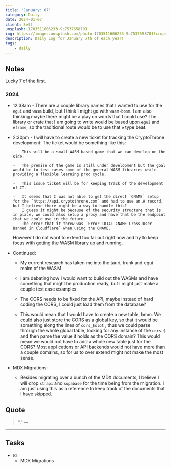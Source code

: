 ```yaml
---
title: 'January: 07'
category: Daily
date: 2024-01-07
client: Self
unsplash: 1703511606233-9c7537658701
img: https://images.unsplash.com/photo-1703511606233-9c7537658701?crop=entropy&cs=srgb&fm=jpg&ixid=MnwzNjM5Nzd8MHwxfHJhbmRvbXx8fHx8fHx8fDE2ODE3NDg2ODY&ixlib=rb-4.0.3&q=85
description: Daily Log for January 7th of each year!
tags:
    - daily
---
```


## Notes

Lucky 7 of the first.

### 2024

-   12:38am - There are a couple library names that I wanted to use for the `egui` and `wasm` build, but I think I might go with `wasm-bosm`.
    I am also thinking maybe there might be a play on words that I could use?
    The library or crate that I am going to write would be based upon `egui` and `eframe`, so the traditional route would be to use that `e` type beat.
-   2:30pm - I will have to create a new ticket for tracking the CryptoThrone development:
    The ticket would be something like this:

        -   This will be a small WASM based game that we can develop on the side.

        -   The premise of the game is still under development but the goal would be to test cases some of the general WASM libraries while providing a flexible learning prod cycle.

        -   This issue ticket will be for keeping track of the development of CT.

        -   It seems that I was not able to get the direct `CNAME` setup for the `https://api.cryptothrone.com` and had to use an A record, but I believe there might be a way to handle this?
            I guess it might be because of the security structure that is in place, we could also setup a proxy and have that be the endpoint that we could use in the future.
            The error that it threw was `Error 1014: CNAME Cross-User Banned in Cloudflare` when using the CNAME.

    However I do not want to extend too far out right now and try to keep focus with getting the WASM library up and running.

-   Continued:

    -   My current research has taken me into the tauri, trunk and egui realm of the WASM.

    -   I am debating how I would want to build out the WASMs and have something that might be production ready, but I might just make a couple test case examples.

    -   The CORS needs to be fixed for the API, maybe instead of hard coding the CORS, I could just load them from the database?

    -   This would mean that I would have to create a new table, hmm.
        We could also just store the CORS as a global key, so that it would be something along the lines of `cors_$slot` , thus we could parse through the whole global table, looking for any instance of the `cors_$` and then parse the value it holds as the CORS domain?
        This would mean we would not have to add a whole new table just for the CORS? Most applications or API backends would not have more than a couple domains, so for us to over extend might not make the most sense.

-   MDX Migrations:

    -   Besides migrating over a bunch of the MDX documents, I believe I will drop `strapi` and `supabase` for the time being from the migration.
        I am just using this as a reference to keep track of the documents that I have skipped.


## Quote

> “.”
> — <cite></cite>

---

## Tasks

-   [x] -   MDX Migrations
